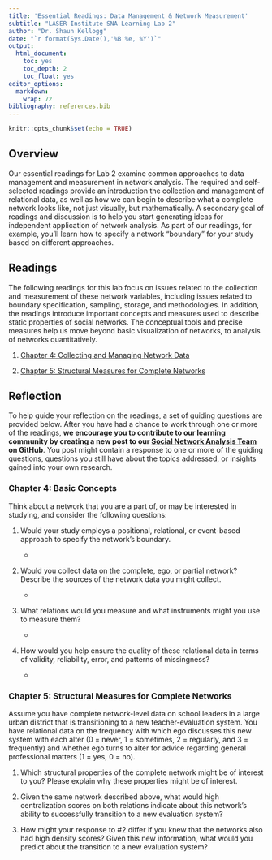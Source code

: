 ```yaml
---
title: 'Essential Readings: Data Management & Network Measurement'
subtitle: "LASER Institute SNA Learning Lab 2"
author: "Dr. Shaun Kellogg"
date: "`r format(Sys.Date(),'%B %e, %Y')`"
output:
  html_document:
    toc: yes
    toc_depth: 2
    toc_float: yes
editor_options:
  markdown:
    wrap: 72
bibliography: references.bib
---
```


```r
knitr::opts_chunk$set(echo = TRUE)
```

## Overview

Our essential readings for Lab 2 examine common approaches to data
management and measurement in network analysis. The required and
self-selected readings provide an introduction the collection and
management of relational data, as well as how we can begin to describe
what a complete network looks like, not just visually, but
mathematically. A secondary goal of readings and discussion is to help
you start generating ideas for independent application of network
analysis. As part of our readings, for example, you'll learn how to
specify a network "boundary" for your study based on different
approaches.

## Readings

The following readings for this lab focus on issues related to the
collection and measurement of these network variables, including issues
related to boundary specification, sampling, storage, and methodologies.
In addition, the readings introduce important concepts and measures used
to describe static properties of social networks. The conceptual tools
and precise measures help us move beyond basic visualization of
networks, to analysis of networks quantitatively.

1.  [Chapter 4: Collecting and Managing Network
    Data](https://github.com/laser-institute/essential-readings/blob/main/sna-labs/sna-lab-2/sna-chapter-4.pdf)

2.  [Chapter 5: Structural Measures for Complete
    Networks](https://github.com/laser-institute/essential-readings/blob/main/sna-labs/sna-lab-2/sna-chapter-5.pdf)

## Reflection

To help guide your reflection on the readings, a set of guiding
questions are provided below. After you have had a chance to work
through one or more of the readings, **we encourage you to contribute to
our learning community by creating a new post to our [Social Network
Analysis
Team](https://github.com/orgs/laser-institute/teams/network-analysis) on
GitHub**. You post might contain a response to one or more of the
guiding questions, questions you still have about the topics addressed,
or insights gained into your own research.

### Chapter 4: Basic Concepts

Think about a network that you are a part of, or may be interested in
studying, and consider the following questions:

1.  Would your study employs a positional, relational, or event-based
    approach to specify the network's boundary.

    -   

2.  Would you collect data on the complete, ego, or partial network?
    Describe the sources of the network data you might collect.

    -   

3.  What relations would you measure and what instruments might you use
    to measure them?

    -   

4.  How would you help ensure the quality of these relational data in
    terms of validity, reliability, error, and patterns of missingness? 

    -   

### Chapter 5: Structural Measures for Complete Networks

Assume you have complete network-level data on school leaders in a large
urban district that is transitioning to a new teacher-evaluation system.
You have relational data on the frequency with which ego discusses this
new system with each alter (0 = never, 1 = sometimes, 2 = regularly, and
3 = frequently) and whether ego turns to alter for advice regarding
general professional matters (1 = yes, 0 = no).

1.  Which structural properties of the complete network might be of
    interest to you? Please explain why these properties might be of
    interest.

2.  Given the same network described above, what would high
    centralization scores on both relations indicate about this
    network's ability to successfully transition to a new evaluation
    system?

3.  How might your response to #2 differ if you knew that the networks
    also had high density scores? Given this new information, what would
    you predict about the transition to a new evaluation system?

